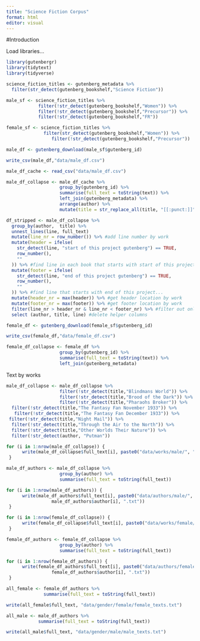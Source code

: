 ```yaml
---
title: "Science Fiction Corpus"
format: html
editor: visual
---
```


#Introduction

Load libraries...

```r
library(gutenbergr)
library(tidytext)
library(tidyverse)


```


```r
science_fiction_titles <- gutenberg_metadata %>% 
  filter(str_detect(gutenberg_bookshelf,"Science Fiction"))
```


```r
male_sf <- science_fiction_titles %>% 
            filter(!str_detect(gutenberg_bookshelf,"Women")) %>% 
            filter(!str_detect(gutenberg_bookshelf,"Precursor")) %>% 
            filter(!str_detect(gutenberg_bookshelf,"FR")) 
```


```r
female_sf <- science_fiction_titles %>% 
              filter(str_detect(gutenberg_bookshelf,"Women")) %>% 
                 filter(!str_detect(gutenberg_bookshelf,"Precursor"))
```

```r
male_df <- gutenberg_download(male_sf$gutenberg_id)
```

```r
write_csv(male_df,"data/male_df.csv")

```
```r
male_df_cache <- read_csv("data/male_df.csv")
```


```r
male_df_collapse <- male_df_cache %>%  
                    group_by(gutenberg_id) %>% 
                    summarise(full_text = toString(text)) %>% 
                    left_join(gutenberg_metadata) %>% 
                    arrange(author) %>% 
                    mutate(title = str_replace_all(title, "[[:punct:]]", "")) %>% drop_na(full_text)


```

```r
df_stripped <- male_df_collapse %>%
  group_by(author,  title) %>%
  unnest_lines(line, full_text) 
  mutate(line_nr = row_number()) %>% #add line number by work
  mutate(header = ifelse(
    str_detect(line, "start of this project gutenberg") == TRUE,
    row_number(),
    ""
  )) %>% #find line in each book that starts with start of this project gutenberg...
  mutate(footer = ifelse(
    str_detect(line, "end of this project gutenberg") == TRUE,
    row_number(),
    ""
  )) %>% #find line that starts with end of this project...
  mutate(header_nr = max(header)) %>% #get header location by work
  mutate(footer_nr = max(footer)) %>% #get footer location by work
  filter(line_nr > header_nr & line_nr < footer_nr) %>% #filter out only that text between header and footer
  select (author, title, line) #delete helper columns
```




```r
female_df <- gutenberg_download(female_sf$gutenberg_id)
```

```r
write_csv(female_df,"data/female_df.csv")

```

```r
female_df_collapse <- female_df %>%  
                    group_by(gutenberg_id) %>% 
                    summarise(full_text = toString(text)) %>% 
                    left_join(gutenberg_metadata) 
```

Text by works

```r
male_df_collapse <- male_df_collapse %>% 
                    filter(!str_detect(title,"Blindmans World")) %>% 
                    filter(!str_detect(title,"Brood of the Dark")) %>% 
                    filter(!str_detect(title,"Pharaohs Broker")) %>% 
  filter(!str_detect(title,"The Fantasy Fan November 1933")) %>% 
   filter(!str_detect(title,"The Fantasy Fan December 1933")) %>% 
 filter(!str_detect(title,"Night Mail")) %>% 
  filter(!str_detect(title,"Through the Air to the North")) %>% 
  filter(!str_detect(title,"Other Worlds Their Nature")) %>% 
  filter(!str_detect(author, "Putman"))
```



```r
for (i in 1:nrow(male_df_collapse)) {
      write(male_df_collapse$full_text[i], paste0("data/works/male/", "Male - ", male_df_collapse$author[i], " - ", substr(male_df_collapse$title[i],1,15), ".txt"))
 }
```


```r
male_df_authors <- male_df_collapse %>% 
                    group_by(author) %>% 
                    summarise(full_text = toString(full_text))
```

```r
for (i in 1:nrow(male_df_authors)) {
      write(male_df_authors$full_text[i], paste0("data/authors/male/", "Male - ",
                 male_df_authors$author[i], ".txt"))
 }
```


```r
for (i in 1:nrow(female_df_collapse)) {
      write(female_df_collapse$full_text[i], paste0("data/works/female/", "Female - ", female_df_collapse$author[i], " - ",                 female_df_collapse$title[i], ".txt"))
 }
```



```r
female_df_authors <- female_df_collapse %>% 
                    group_by(author) %>% 
                    summarise(full_text = toString(full_text))
```

```r
for (i in 1:nrow(female_df_authors)) {
      write(female_df_authors$full_text[i], paste0("data/authors/female/", "Female - ",
                 female_df_authors$author[i], ".txt"))
 }
```


```r
all_female <- female_df_authors %>% 
              summarise(full_text = toString(full_text))
```

```r
write(all_female$full_text, "data/gender/female/female_texts.txt")
```

```r
all_male <- male_df_authors %>% 
            summarise(full_text = toString(full_text))
```

```r
write(all_male$full_text, "data/gender/male/male_texts.txt")
```

